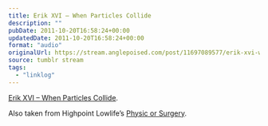 ```yaml
---
title: Erik XVI – When Particles Collide
description: ""
pubDate: 2011-10-20T16:58:24+00:00
updatedDate: 2011-10-20T16:58:24+00:00
format: "audio"
originalUrl: https://stream.anglepoised.com/post/11697089577/erik-xvi-when-particles-collide-also-taken-from
source: tumblr stream
tags:
  - "linklog"
---
```


[Erik XVI &#8211; When Particles Collide][1].

Also taken from Highpoint Lowlife&rsquo;s [Physic or Surgery][2].

[1]: http://soundcloud.com/sharevari/erik-xvi-when-particles
[2]: http://highpointlowlife.com/
